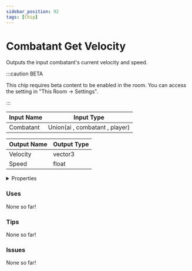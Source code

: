 ```yaml
---
sidebar_position: 92
tags: [Chip]
---
```


# Combatant Get Velocity

Outputs the input combatant's current velocity and speed.

:::caution BETA

This chip requires beta content to be enabled in the room. You can access the setting in "This Room -> Settings".

:::

| Input Name | Input Type |
|-----------|-----------|
| Combatant | Union(ai , combatant , player) |

| Output Name | Output Type |
|-----------|-----------|
| Velocity | vector3 |
| Speed | float |


<details>
  <summary>Properties</summary>
  <div>
    <div>
    <table>
      <thead>
        <tr>
          <th>Is beta required?</th>
          <th>✅</th>
        </tr>
        <tr>
          <th>Is this chip a trolling risk?</th>
          <th>❌</th>
        </tr>
        <tr>
          <th>Chip UUPD</th>
          <th>b4eadbfa-cdbe-42e6-9481-5197de58e272</th>
        </tr>
      </thead>
    </table>
    </div>
  </div>
</details>

### Uses

None so far!

### Tips

None so far!

### Issues

None so far!
